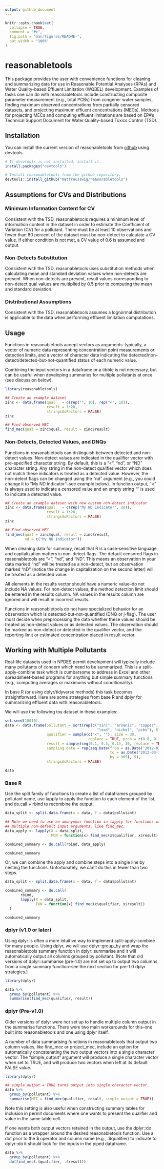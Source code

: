 ```yaml
---
output: github_document
---
```


<!-- README.md is generated from README.Rmd. Please edit that file -->

```r
knitr::opts_chunk$set(
  collapse = TRUE,
  comment = "#>",
  fig.path = "man/figures/README-",
  out.width = "100%"
)
```

# reasonabletools

<!-- badges: start -->
<!-- badges: end -->

This package provides the user with convenience functions for cleaning and summarizing data for use in Reasonable Potential Analyses (RPAs) and Water Quality-based Effluent Limitation (WQBEL) development. Examples of tasks one can do with reasonabletools include constructing composite parameter measurement (e.g., total PCBs) from congener water samples, finding maximum observed concentrations from partially censored datasets, and projecting maximum effluent concentrations (MECs). Methods for projecting MECs and computing effluent limitations are based on EPA's Technical Support Document for Water Quality-based Toxics Control (TSD). 

## Installation

You can install the current version of reasonabletools from [github](https://github.com/mattreusswig/reasonabletools) using devtools.

``` r
# If devetools is not installed, install it.
install.packages("devtools")

# Install reasonabletools from the github repository.
devtools::install_github("mattreusswig/reasonabletools")
```
## Assumptions for CVs and Distributions

### Minimum Information Content for CV
Consistent with the TSD, reasonabletools requires a minimum level of information content in the dataset in order to estimate the Coefficient of Variation (CV) for a pollutant. There must be at least 10 observations and fewer than 80 percent of the dataset must be non-detect to calculate a CV value. If either condition is not met, a CV value of 0.6 is assumed and output.

### Non-Detects Substitution
Consistent with the TSD, reasonabletools uses substitution methods when calculating mean and standard deviation values when non-detects are present. When non-detects are present, result values corresponding to non-detect qual values are multiplied by 0.5 prior to computing the mean and standard deviation.

### Distributional Assumptions
Consistent with the TSD, reasonabletools assumes a lognormal distribution is applicable to the data when performing effluent limitation computations.

## Usage
Functions in reasonabletools accept vectors as arguments--typically, a vector of numeric data representing concentration point measurements or detection limits, and a vector of character data indicating the detected/non-detect/detected-but-not-quantified status of each numeric value. 

Combining the input vectors in a dataframe or a tibble is not necessary, but can be useful when developing summaries for multiple pollutants at once (see discussion below).

```r
library(reasonabletools)

## Create an example dataset
zinc <- data.frame(qual   = c(rep("", 10), rep("<", 10)),
                   result = 1:20,
                   stringsAsFactors = FALSE)
zinc

## Find observed MEC
find_mec(qual = zinc$qual, result = zinc$result)

```

### Non-Detects, Detected Values, and DNQs
Functions in reasonabletools can distinguish between detected and non-detect values. Non-detect values are indicated in the qualifier vector with pre-specified character string. By default, this is a "<", "nd", or "ND" character string. Any string in the non-detect qualifier vector which does not match these indicators is treated as a detected value. However, the non-detect flags can be changed using the "nd" argument (e.g., you could change it to "My ND Indicator"--see example below). In function output, "<" is always used to indicate a censored value and an empty string "" is used to indicate a detected value.

```r
## Create an example dataset with new custom non-detect indicator
zinc <- data.frame(qual   = c(rep("My ND Indicator", 20)),
                   result = 1:20,
                   stringsAsFactors = FALSE)
zinc

## Find observed MEC
find_mec(qual = zinc$qual, result = zinc$result, 
         nd = c("My ND Indicator"))

```

When cleaning data for summary, recall that R is a case-sensitive language and capitalization matters in non-detect flags. The default censored flags in reasonabletools are "<", "nd", and "ND". This means an observation in your data marked "nd" will be treated as a non-detect, but an observation marked "nD" (notice the change in capitalization on the second letter) will be treated as a detected value.

All elements in the results vector should have a numeric value--do not include NA values. For non-detect values, the method detection limit should be entered in the results column. NA values in the results column are ignored and will result in incorrect results. 

Functions in reasonabletools do not have specialized behavior for an observation which is detected-but-not-quantified (DNQ or j-flag). The user must decide when preprocessing the data whether these values should be treated as non-detect values or as detected values. The observation should be marked as non-detect or detected in the qualifier vector, and the reporting limit or estimated concentration placed in result vector.

## Working with Multiple Pollutants
Real-life datasets used in NPDES permit development will typically include many pollutants of concern which need to be summarized. This is a split-apply-combine task which is cumbersome to address in Excel and other spreadsheet-based programs for anything but simple summary functions (e.g., computing averages or maximums without conditionality). 

In base R (or using dplyr/tidyverse methods) this task becomes straightforward. Here are some strategies from base R and dplyr for summarizing effluent data with reasonabletools.

We will use the following toy dataset in these examples:

```r
set.seed(10010)
data <- data.frame(pollutant = sort(rep(c("zinc", "arsenic", "copper",
                                          "lead", "nickel", "pcbs"), 5)),
                   qualifier = sample(c("<", ""), size = 30, 
                                      replace = TRUE, prob = c(0.8, 0.2)),
                   result = sample(seq(0.1, 0.5, 0.1), 30, replace = TRUE),
                   sampling.date = rep(seq.Date(from = as.Date("2012-03-10"), 
                                                to = as.Date("2012-03-10") + 365 * 5,
                                                by = 365), 5),
                   stringsAsFactors = FALSE)

data

```


### Base R
Use the split family of functions to create a list of dataframes grouped by pollutant name, use lapply to apply the function to each element of the list, and do.call + rbind to recombine the output. 

```r

data_split <- split.data.frame(x = data, f = data$pollutant)

## Note we need to use an anonymous function in lapply for functions with
## multiple non-default input arguments, like find_mec.
data_apply <- lapply(X = data_split, 
                     FUN = function(x) find_mec(x$qualifier, x$result))

combined_summary <- do.call(rbind, data_apply)

combined_summary

```

Or, we can combine the apply and combine steps into a single line by nesting the functions. Unfortunately, we can't do this in fewer than two steps.

```r
data_split <- split.data.frame(x = data, f = data$pollutant)

combined_summary <- do.call(
       rbind, 
       lapply(X = data_split, 
              FUN = function(x) find_mec(x$qualifier, x$result))
  )

combined_summary


```

### dplyr (v1.0 or later)
Using dplyr is often a more intuitive way to implement split-apply-combine for many people. Using dplyr, we will use dplyr::group_by and wrap the reasonabletools summary function in dplyr::summarise and it will automatically output all columns grouped by pollutant. (Note that old versions of dplyr::summarise (pre-1.0) are not set up to output two columns from a single summary function--see the next section for pre-1.0 dplyr strategies.)  

```r
library(dplyr)

data %>%
  group_by(pollutant) %>%
  summarise(find_mec(qualifier, result))
```

### dplyr (Pre-v1.0)
Older versions of dplyr were not set up to handle multiple column output in the summarise functions. There were two main workarounds for this--one built into reasonabletools and one using dplyr itself.

A number of data summarising functions in reasonabletools that output two column values, like find_mec or project_mec, include an option for automatically concatenating the two output vectors into a single character vector. The "simple_output" argument will produce a single character vector when set to TRUE, and will produce two vectors when left at its default FALSE value. 

```r
library(dplyr)

## simple_output = TRUE turns output into single character vector.
data %>% 
  group_by(pollutant) %>% 
  summarise(MEC = find_mec(qualifier, result, simple_output = TRUE))
```

Note this setting is also useful when constructing summary tables for inclusion in permit documents where one wants to present the qualifier and value in the same table cell.

If one wants both output vectors retained in the output, use the dplyr::do function as a wrapper around the desired reasonabletools function. Use a dot prior to the \$ operator and column name (e.g., .$qualifier) to indicate to dplyr::do it should look for the inputs in the piped dataframe.

```r

data %>% 
  group_by(pollutant) %>% 
  do(find_mec(.$qualifier, .$result)) 

```


